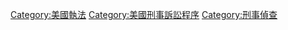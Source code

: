 [[Category:美國執法|Category:美國執法]]
[[Category:美國刑事訴訟程序|Category:美國刑事訴訟程序]]
[[Category:刑事偵查|Category:刑事偵查]]